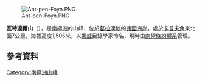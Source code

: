 [[Image:Ant-pen-Foyn.PNG|thumb]]

'''瓦特達爾山'''（{{lang-nn|Mount Vartdal}}），是[[南極洲|南極洲]]的山峰，位於[[葛拉漢地|葛拉漢地]]的[[弗因海岸|弗因海岸]]，處於[[卡普夫角|卡普夫角]]東北面7公里，海拔高度1,505米，以[[挪威|挪威]]目錄學家命名，現時由[[南極條約體系|南極條約體系]]管理。

{{coord|66|51|S|64|23|W|display=title}}

==參考資料==
{{usgs-gazetteer}}

{{DEFAULTSORT:Mount Vartdal}}
[[Category:南極洲山峰|Category:南極洲山峰]]


{{FoynCoast-geo-stub}}